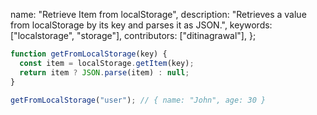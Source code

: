   name: "Retrieve Item from localStorage",
  description: "Retrieves a value from localStorage by its key and parses it as JSON.",
  keywords: ["localstorage", "storage"],
  contributors: ["ditinagrawal"],
};

```javascript
function getFromLocalStorage(key) {
  const item = localStorage.getItem(key);
  return item ? JSON.parse(item) : null;
}
```

```javascript
getFromLocalStorage("user"); // { name: "John", age: 30 }
```
